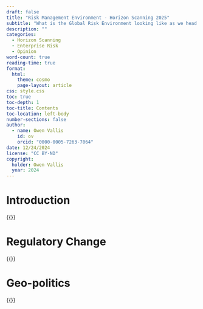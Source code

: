 ```yaml
---
draft: false
title: "Risk Management Environment - Horizon Scanning 2025"
subtitle: "What is the Global Risk Environment looking like as we head into 2025?"
description: ""
categories: 
  - Horizon Scanning
  - Enterprise Risk
  - Opinion
word-count: true
reading-time: true
format: 
  html:
    theme: cosmo
    page-layout: article
css: style.css  
toc: true
toc-depth: 1
toc-title: Contents
toc-location: left-body
number-sections: false
author: 
  - name: Owen Vallis
    id: ov
    orcid: "0000-0005-7263-7064"
date: 12/24/2024
license: "CC BY-ND"
copyright: 
  holder: Owen Vallis
  year: 2024
---
```

# Introduction
{{<lipsum>}}

# Regulatory Change
{{<lipsum>}}

# Geo-politics
{{<lipsum>}}